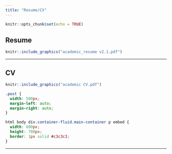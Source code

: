 ```yaml
---
title: "Resume/CV"
---
```


<div class="post">

```r
knitr::opts_chunk$set(echo = TRUE)
```

## Resume

```r
knitr::include_graphics("academic_resume v2.1.pdf")
```

***

## CV

```r
knitr::include_graphics("academic CV.pdf")
```


```css
.post {
  width: 500px;
  margin-left: auto;
  margin-right: auto;
}

html body div.container-fluid.main-container p embed {
  width: 600px;
  height: 700px;
  border: 1px solid #c3c3c3;
}
```

***